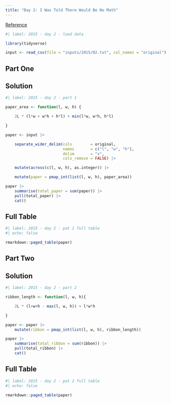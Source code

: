 ```yaml
---
title: "Day 2: I Was Told There Would Be No Math"
---
```


[Reference](https://adventofcode.com/2015/day/2)

```r
#| label: 2015 - day 2 - load data

library(tidyverse)

input <- read_csv(file = "inputs/2015/02.txt", col_names = "original")
```

## Part One

::: {.panel-tabset}

## Solution

```r
#| label: 2015 - day 2 - part 1

paper_area <- function(l, w, h) {

    2L * (l*w + w*h + h*l) + min(l*w, w*h, h*l)

}

paper <- input |> 

    separate_wider_delim(cols        = original,
                         names       = c("l", "w", "h"),
                         delim       = "x",
                         cols_remove = FALSE) |> 

    mutate(across(c(l, w, h), as.integer)) |> 

    mutate(paper = pmap_int(list(l, w, h), paper_area))

paper |> 
    summarise(total_paper = sum(paper)) |> 
    pull(total_paper) |> 
    cat()
```

## Full Table

```r
#| label: 2015 - day 2 - pat 1 full table
#| echo: false

rmarkdown::paged_table(paper)
```

:::

## Part Two

::: {.panel-tabset}

## Solution

```r
#| label: 2015 - day 2 - part 2

ribbon_length <- function(l, w, h){

    2L * (l+w+h - max(l, w, h)) + l*w*h

}

paper <- paper |>
    mutate(ribbon = pmap_int(list(l, w, h), ribbon_length))

paper |> 
    summarise(total_ribbon = sum(ribbon)) |> 
    pull(total_ribbon) |> 
    cat()
```

## Full Table

```r
#| label: 2015 - day 2 - pat 2 full table
#| echo: false

rmarkdown::paged_table(paper)
```

:::
